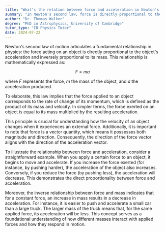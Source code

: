 ```yaml
---
title: "What's the relation between force and acceleration in Newton's second law?"
summary: "In Newton's second law, force is directly proportional to the acceleration and inversely proportional to the mass."
author: "Dr. Thomas Walker"
degree: "PhD in Astrophysics, University of Cambridge"
tutor_type: "IB Physics Tutor"
date: 2024-07-22
---
```


Newton's second law of motion articulates a fundamental relationship in physics: the force acting on an object is directly proportional to the object's acceleration and inversely proportional to its mass. This relationship is mathematically expressed as:

$$
F = ma
$$

where $F$ represents the force, $m$ the mass of the object, and $a$ the acceleration produced.

To elaborate, this law implies that the force applied to an object corresponds to the rate of change of its momentum, which is defined as the product of its mass and velocity. In simpler terms, the force exerted on an object is equal to its mass multiplied by the resulting acceleration. 

This principle is crucial for understanding how the velocity of an object changes when it experiences an external force. Additionally, it is important to note that force is a vector quantity, which means it possesses both magnitude and direction. Consequently, the direction of the force vector aligns with the direction of the acceleration vector.

To illustrate the relationship between force and acceleration, consider a straightforward example. When you apply a certain force to an object, it begins to move and accelerate. If you increase the force exerted (for instance, by pushing harder), the acceleration of the object also increases. Conversely, if you reduce the force (by pushing less), the acceleration will decrease. This demonstrates the direct proportionality between force and acceleration.

Moreover, the inverse relationship between force and mass indicates that for a constant force, an increase in mass results in a decrease in acceleration. For instance, it is easier to push and accelerate a small car than a large truck. The larger mass of the truck means that, for the same applied force, its acceleration will be less. This concept serves as a foundational understanding of how different masses interact with applied forces and how they respond in motion.
    